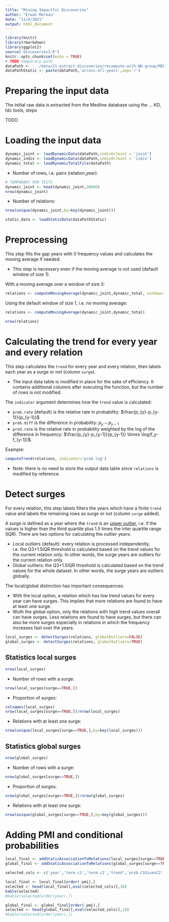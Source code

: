 ```yaml
---
title: "Mining Impactful Discoveries"
author: "Erwan Moreau"
date: "11/4/2021"
output: html_document
---
```



```r
library(knitr)
library(rmarkdown)
library(ggplot2)
source('discoveries3.R')
knitr::opts_chunk$set(echo = TRUE)
# TODO temporary path
dataPath <- '../data/21-extract-discoveries/recompute-with-ND-group/MED'
dataPathStatic <- paste(dataPath,'across-all-years',sep='/')
```


# Preparing the input data

The initial raw data is extracted from the Medline database using the ... KD, tdc tools, steps  

TODO

# Loading the input data



```r
dynamic_joint <- loadDynamicData(dataPath,indivOrJoint = 'joint')
dynamic_indiv <- loadDynamicData(dataPath,indivOrJoint = 'indiv')
dynamic_total <- loadDynamicTotalFile(dataPath)
```

* Number of rows, i.e. pairs (relation,year):

```r
# TEMPORARY FOR TESTS
dynamic_joint <- head(dynamic_joint,20000)
nrow(dynamic_joint)
```

* Number of relations:

```r
nrow(unique(dynamic_joint,by=key(dynamic_joint)))
```



```r
static_data <- loadStaticData(dataPathStatic)
```

# Preprocessing

This step fills the gap years with 0 frequency values and calculates the moving average if needed.

- This step is necessary even if the moving average is not used (default window of size 1).

With a moving average over a window of size 3:

```r
relations <- computeMovingAverage(dynamic_joint,dynamic_total, window=3)
```

Using the default window of size 1, i.e. no moving average:

```r
relations <- computeMovingAverage(dynamic_joint,dynamic_total)
```

```r
nrow(relations)
```


# Calculating the trend for every year and every relation

This step calculates the `trend` for every year and every relation, then labels each year as a surge or not (column `surge`). 

- The input data table is modified in place for the sake of efficiency. It contains additional columns after executing the function, but the number of rows is not modified. 

The `indicator` argument determines how the `trend` value is calculated:

- `prob.rate` (default) is the relative rate in probability: $\frac{p_{y}-p_{y-1}}{p_{y-1}}$
- `prob.diff` is the difference in probability: $p_{y}-p_{y-1}$
- `prod.rate` is the relative rate in probability weighted by the log of the difference in frequency: $\frac{p_{y}-p_{y-1}}{p_{y-1}} \times \log(f_y-f_{y-1})$.

Example:

```r
computeTrend(relations, indicator='prod.log')
```

- Note: there is no need to store the output data table since `relations` is modified by reference.

# Detect surges

For every relation, this step labels filters the years which have a finite `trend` value and labels the remaining rows as surge or not (column `surge` added). 

A surge is defined as a year where the `trend` is an [upper outlier](https://en.wikipedia.org/wiki/Interquartile_range#Outliers), i.e. if the values is higher than the third quartile plus 1.5 times the inter quartile range (IQR). There are two options for calculating the outlier years:

- Local outliers (default): every relation is processed independently, i.e. the Q3+1.5IQR threshold is calculated based on the trend values for the current relation only. In other words, the surge years are outliers for the current relation only.
- Global outliers: the Q3+1.5IQR threshold is calculated based on the trend values for the whole dataset. In other words, the surge years are outliers globally.

The local/global distinction has important consequences: 

- With the local option, a relation which has low trend values for every year can have surges. This implies that more relations are found to have at least one surge.
- Wuth the global option, only the relations with high trend values overall can have surges. Less relations are found to have surges, but there can also be more surges especially in relations in which the frequency increases fast over the years.

```r
local_surges <- detectSurges(relations, globalOutliers=FALSE)
global_surges <- detectSurges(relations, globalOutliers=TRUE)
```


## Statistics local surges

```r
nrow(local_surges)
```

* Number of rows with a surge:

```r
nrow(local_surges[surge==TRUE,])
```

* Proportion of surges:

```r
colnames(local_surges)
nrow(local_surges[surge==TRUE,])/nrow(local_surges)
```

* Relations with at least one surge:


```r
nrow(unique(local_surges[surge==TRUE,],by=key(local_surges)))
```

## Statistics global surges

```r
nrow(global_surges)
```

* Number of rows with a surge:

```r
nrow(global_surges[surge==TRUE,])
```

* Proportion of surges:

```r
nrow(global_surges[surge==TRUE,])/nrow(global_surges)
```

* Relations with at least one surge:


```r
nrow(unique(global_surges[surge==TRUE,],by=key(global_surges)))
```


# Adding PMI and conditional probabilities



```r
local_final <- addStaticAssociationToRelations(local_surges[surge==TRUE,], static_data, filterMeasures = c('pmi','npmi'))
global_final <- addStaticAssociationToRelations(global_surges[surge==TRUE,], static_data, filterMeasures = c('pmi','npmi'))
```

```r
selected_cols <- c('year','term.c1','term.c2','trend','prob.C1GivenC2',	'prob.C2GivenC1',	'pmi'	)
```

```r
local_final <- local_final[order(-pmi),]
selected <- head(local_final[,eval(selected_cols)],10)
kable(selected)
#kable(selected[order(year),])
```

```r
global_final <- global_final[order(-pmi),]
selected <- head(global_final[,eval(selected_cols)],10)
#kable(selected[order(year),])
```